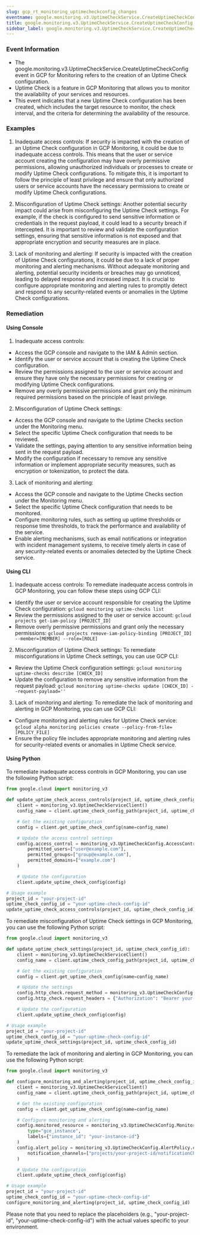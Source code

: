 ```yaml
--- 
slug: gcp_rt_monitoring_uptimecheckconfig_changes
eventname: google.monitoring.v3.UptimeCheckService.CreateUptimeCheckConfig
title: google.monitoring.v3.UptimeCheckService.CreateUptimeCheckConfig
sidebar_label: google.monitoring.v3.UptimeCheckService.CreateUptimeCheckConfig
---
```

                       
### Event Information

- The google.monitoring.v3.UptimeCheckService.CreateUptimeCheckConfig event in GCP for Monitoring refers to the creation of an Uptime Check configuration.
- Uptime Check is a feature in GCP Monitoring that allows you to monitor the availability of your services and resources.
- This event indicates that a new Uptime Check configuration has been created, which includes the target resource to monitor, the check interval, and the criteria for determining the availability of the resource.


### Examples

1. Inadequate access controls: If security is impacted with the creation of an Uptime Check configuration in GCP Monitoring, it could be due to inadequate access controls. This means that the user or service account creating the configuration may have overly permissive permissions, allowing unauthorized individuals or processes to create or modify Uptime Check configurations. To mitigate this, it is important to follow the principle of least privilege and ensure that only authorized users or service accounts have the necessary permissions to create or modify Uptime Check configurations.

2. Misconfiguration of Uptime Check settings: Another potential security impact could arise from misconfiguring the Uptime Check settings. For example, if the check is configured to send sensitive information or credentials in the request payload, it could lead to a security breach if intercepted. It is important to review and validate the configuration settings, ensuring that sensitive information is not exposed and that appropriate encryption and security measures are in place.

3. Lack of monitoring and alerting: If security is impacted with the creation of Uptime Check configurations, it could be due to a lack of proper monitoring and alerting mechanisms. Without adequate monitoring and alerting, potential security incidents or breaches may go unnoticed, leading to delayed response and increased impact. It is crucial to configure appropriate monitoring and alerting rules to promptly detect and respond to any security-related events or anomalies in the Uptime Check configurations.

### Remediation

#### Using Console

1. Inadequate access controls:
- Access the GCP console and navigate to the IAM & Admin section.
- Identify the user or service account that is creating the Uptime Check configuration.
- Review the permissions assigned to the user or service account and ensure they have only the necessary permissions for creating or modifying Uptime Check configurations.
- Remove any overly permissive permissions and grant only the minimum required permissions based on the principle of least privilege.

2. Misconfiguration of Uptime Check settings:
- Access the GCP console and navigate to the Uptime Checks section under the Monitoring menu.
- Select the specific Uptime Check configuration that needs to be reviewed.
- Validate the settings, paying attention to any sensitive information being sent in the request payload.
- Modify the configuration if necessary to remove any sensitive information or implement appropriate security measures, such as encryption or tokenization, to protect the data.

3. Lack of monitoring and alerting:
- Access the GCP console and navigate to the Uptime Checks section under the Monitoring menu.
- Select the specific Uptime Check configuration that needs to be monitored.
- Configure monitoring rules, such as setting up uptime thresholds or response time thresholds, to track the performance and availability of the service.
- Enable alerting mechanisms, such as email notifications or integration with incident management systems, to receive timely alerts in case of any security-related events or anomalies detected by the Uptime Check service.

#### Using CLI

1. Inadequate access controls: To remediate inadequate access controls in GCP Monitoring, you can follow these steps using GCP CLI:

- Identify the user or service account responsible for creating the Uptime Check configuration: `gcloud monitoring uptime-checks list`
- Review the permissions assigned to the user or service account: `gcloud projects get-iam-policy [PROJECT_ID]`
- Remove overly permissive permissions and grant only the necessary permissions: `gcloud projects remove-iam-policy-binding [PROJECT_ID] --member=[MEMBER] --role=[ROLE]`

2. Misconfiguration of Uptime Check settings: To remediate misconfigurations in Uptime Check settings, you can use GCP CLI:

- Review the Uptime Check configuration settings: `gcloud monitoring uptime-checks describe [CHECK_ID]`
- Update the configuration to remove any sensitive information from the request payload: `gcloud monitoring uptime-checks update [CHECK_ID] --request-payload=''`

3. Lack of monitoring and alerting: To remediate the lack of monitoring and alerting in GCP Monitoring, you can use GCP CLI:

- Configure monitoring and alerting rules for Uptime Check service: `gcloud alpha monitoring policies create --policy-from-file=[POLICY_FILE]`
- Ensure the policy file includes appropriate monitoring and alerting rules for security-related events or anomalies in Uptime Check service.

#### Using Python

To remediate inadequate access controls in GCP Monitoring, you can use the following Python script:

```python
from google.cloud import monitoring_v3

def update_uptime_check_access_controls(project_id, uptime_check_config_id):
    client = monitoring_v3.UptimeCheckServiceClient()
    config_name = client.uptime_check_config_path(project_id, uptime_check_config_id)

    # Get the existing configuration
    config = client.get_uptime_check_config(name=config_name)

    # Update the access control settings
    config.access_control = monitoring_v3.UptimeCheckConfig.AccessControl.create(
        permitted_users=["user@example.com"],
        permitted_groups=["group@example.com"],
        permitted_domains=["example.com"]
    )

    # Update the configuration
    client.update_uptime_check_config(config)

# Usage example
project_id = "your-project-id"
uptime_check_config_id = "your-uptime-check-config-id"
update_uptime_check_access_controls(project_id, uptime_check_config_id)
```

To remediate misconfiguration of Uptime Check settings in GCP Monitoring, you can use the following Python script:

```python
from google.cloud import monitoring_v3

def update_uptime_check_settings(project_id, uptime_check_config_id):
    client = monitoring_v3.UptimeCheckServiceClient()
    config_name = client.uptime_check_config_path(project_id, uptime_check_config_id)

    # Get the existing configuration
    config = client.get_uptime_check_config(name=config_name)

    # Update the settings
    config.http_check.request_method = monitoring_v3.UptimeCheckConfig.HttpCheck.RequestMethod.GET
    config.http_check.request_headers = {"Authorization": "Bearer your-token"}

    # Update the configuration
    client.update_uptime_check_config(config)

# Usage example
project_id = "your-project-id"
uptime_check_config_id = "your-uptime-check-config-id"
update_uptime_check_settings(project_id, uptime_check_config_id)
```

To remediate the lack of monitoring and alerting in GCP Monitoring, you can use the following Python script:

```python
from google.cloud import monitoring_v3

def configure_monitoring_and_alerting(project_id, uptime_check_config_id):
    client = monitoring_v3.UptimeCheckServiceClient()
    config_name = client.uptime_check_config_path(project_id, uptime_check_config_id)

    # Get the existing configuration
    config = client.get_uptime_check_config(name=config_name)

    # Configure monitoring and alerting
    config.monitored_resource = monitoring_v3.UptimeCheckConfig.MonitoredResource.create(
        type="gce_instance",
        labels={"instance_id": "your-instance-id"}
    )
    config.alert_policy = monitoring_v3.UptimeCheckConfig.AlertPolicy.create(
        notification_channels=["projects/your-project-id/notificationChannels/your-channel-id"]
    )

    # Update the configuration
    client.update_uptime_check_config(config)

# Usage example
project_id = "your-project-id"
uptime_check_config_id = "your-uptime-check-config-id"
configure_monitoring_and_alerting(project_id, uptime_check_config_id)
```

Please note that you need to replace the placeholders (e.g., "your-project-id", "your-uptime-check-config-id") with the actual values specific to your environment.


 